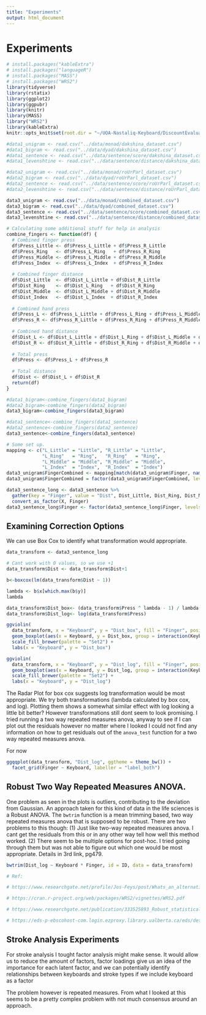 ---
title: "Experiments"
output: html_document
---

# Experiments

```{r, echo=FALSE}
# install.packages("kableExtra")
# install.packages("languageR")
# install.packages("MASS")
# install.packages("WRS2")
library(tidyverse)
library(rstatix)
library(ggplot2)
library(ggpubr)
library(knitr)
library(MASS)
library("WRS2")
library(kableExtra)
knitr::opts_knit$set(root.dir = "~/UOA-Nastaliq-Keyboard/DiscountEvaluation/src_r/")
```

```{r}
#data1_unigram <- read.csv("../data/monad/dakshina_dataset.csv")
#data1_bigram <- read.csv("../data/dyad/dakshina_dataset.csv")
#data1_sentence <- read.csv("../data/sentence/score/dakshina_dataset.csv")
#data1_levenshtine <- read.csv("../data/sentence/distance/dakshina_dataset.csv")

#data2_unigram <- read.csv("../data/monad/roUrParl_dataset.csv")
#data2_bigram <- read.csv("../data/dyad/roUrParl_dataset.csv")
#data2_sentence <- read.csv("../data/sentence/score/roUrParl_dataset.csv")
#data2_levenshtine <- read.csv("../data/sentence/distance/roUrParl_dataset.csv")

data3_unigram <- read.csv("../data/monad/combined_dataset.csv")
data3_bigram <- read.csv("../data/dyad/combined_dataset.csv")
data3_sentence <- read.csv("../data/sentence/score/combined_dataset.csv")
data3_levenshtine <- read.csv("../data/sentence/distance/combined_dataset.csv")
```

```{r, echo=FALSE}
# Calculating some additional stuff for help in analysis
combine_fingers <- function(df) {
  # Combined finger press
  df$Press_Little <- df$Press_L_Little + df$Press_R_Little
  df$Press_Ring   <- df$Press_L_Ring   + df$Press_R_Ring
  df$Press_Middle <- df$Press_L_Middle + df$Press_R_Middle
  df$Press_Index  <- df$Press_L_Index  + df$Press_R_Index
  
  # Combined finger distance
  df$Dist_Little  <- df$Dist_L_Little + df$Dist_R_Little
  df$Dist_Ring    <- df$Dist_L_Ring   + df$Dist_R_Ring
  df$Dist_Middle  <- df$Dist_L_Middle + df$Dist_R_Middle
  df$Dist_Index   <- df$Dist_L_Index  + df$Dist_R_Index
  
  # Combined hand press
  df$Press_L <- df$Press_L_Little + df$Press_L_Ring + df$Press_L_Middle + df$Press_L_Index
  df$Press_R <- df$Press_R_Little + df$Press_R_Ring + df$Press_R_Middle + df$Press_R_Index
  
  # Combined hand distance
  df$Dist_L <- df$Dist_L_Little + df$Dist_L_Ring + df$Dist_L_Middle + df$Dist_L_Index
  df$Dist_R <- df$Dist_R_Little + df$Dist_R_Ring + df$Dist_R_Middle + df$Dist_R_Index
  
  # Total press
  df$Press <- df$Press_L + df$Press_R
  
  # Total distance
  df$Dist <- df$Dist_L + df$Dist_R
  return(df)
}

#data1_bigram<-combine_fingers(data1_bigram)
#data2_bigram<-combine_fingers(data2_bigram)
data3_bigram<-combine_fingers(data3_bigram)

#data1_sentence<-combine_fingers(data1_sentence)
#data2_sentence<-combine_fingers(data2_sentence)
data3_sentence<-combine_fingers(data3_sentence)
```

```{r, echo=FALSE}
# Some set up.
mapping <- c("L_Little" = "Little", "R_Little" = "Little",
             "L_Ring"   = "Ring",   "R_Ring"   = "Ring",
             "L_Middle" = "Middle", "R_Middle" = "Middle",
             "L_Index"  = "Index",  "R_Index"  = "Index")
data3_unigram$FingerCombined <- mapping[match(data3_unigram$Finger, names(mapping))]
data3_unigram$FingerCombined = factor(data3_unigram$FingerCombined, levels = c("Little", "Ring", "Middle","Index"), ordered = TRUE)

data3_sentence_long <- data3_sentence %>%
  gather(key = "Finger", value = "Dist", Dist_Little, Dist_Ring, Dist_Middle, Dist_Index) %>%
  convert_as_factor(X, Finger)
data3_sentence_long$Finger <- factor(data3_sentence_long$Finger, levels = c("Dist_Little", "Dist_Ring", "Dist_Middle", "Dist_Index"))
```

## Examining Correction Options

We can use Box Cox to identify what transformation would appropriate.

```{r,echo=FALSE}
data_transform <- data3_sentence_long

# Cant work with 0 values, so we use +1
data_transform$Dist <- data_transform$Dist+1

b<-boxcox(lm(data_transform$Dist ~ 1))

lambda <- b$x[which.max(b$y)]
lambda

data_transform$Dist_box<- (data_transform$Press ^ lambda - 1) / lambda
data_transform$Dist_log<- log(data_transform$Press)

ggviolin(
  data_transform, x = "Keyboard", y = "Dist_box", fill = "Finger", position = position_dodge(1)) +
  geom_boxplot(aes(x = Keyboard, y = Dist_box, group = interaction(Keyboard, Finger)),fill = "white", width = 0.1, position = position_dodge(1)) +
  scale_fill_brewer(palette = "Set2") +
  labs(x = "Keyboard", y = "Dist_box")

ggviolin(
  data_transform, x = "Keyboard", y = "Dist_log", fill = "Finger", position = position_dodge(1)) +
  geom_boxplot(aes(x = Keyboard, y = Dist_log, group = interaction(Keyboard, Finger)),fill = "white", width = 0.1, position = position_dodge(1)) +
  scale_fill_brewer(palette = "Set2") +
  labs(x = "Keyboard", y = "Dist_log")
```

The Radar Plot for box cox suggests log transformation would be most appropriate. We try both transformations (lambda calculated by box cox, and log). Plotting them shows a somewhat similar effect with log looking a little bit better? However transformations still dont seem to look promising. I tried running a two way repeated measures anova, anyway  to see if I can plot out the residuals however no matter where I looked I could not find any information on how to get residuals out of the `anova_test` function for a two way repeated measures anova.

For now

```{r,echo=FALSE, fig.width=20,fig.height=20}
ggqqplot(data_transform, "Dist_log", ggtheme = theme_bw()) +
  facet_grid(Finger ~ Keyboard, labeller = "label_both")
```

## Robust Two Way Repeated Measures ANOVA.

One problem as seen in the plots is outliers, contributing to the deviation from Gaussian. An approach taken for this kind of data in the life sciences is a Robust ANOVA. The `bwtrim` function is a mean trimming based, two way repeated measures anova that is supposed to be robust. There are two problems to this though: (1) Just like two-way repeated measures anova. I cant get the residuals from this or in any other way tell how well this method worked. (2) There seem to be multiple options for post-hoc. I tried going through them but was not able to figure out which one would be most appropriate. Details in 3rd link, pg479.

```{r, echo=FALSE}
bwtrim(Dist_log ~ Keyboard * Finger, id = ID, data = data_transform)

# Ref:

# https://www.researchgate.net/profile/Jos-Feys/post/Whats_an_alternative_to_the_Two-Way_ANOVA_for_non-parametric_data/attachment/61ecf5a8d248c650edc223f2/AS%3A1115298686078976%401642919336087/download/feys.pdf

# https://cran.r-project.org/web/packages/WRS2/vignettes/WRS2.pdf

# https://www.researchgate.net/publication/333525893_Robust_statistical_methods_in_R_using_the_WRS2_package

# https://eds-p-ebscohost-com.login.ezproxy.library.ualberta.ca/eds/detail/detail?vid=0&sid=9deb805d-6099-4267-9607-8f6cfef9d079%40redis&bdata=JnNpdGU9ZWRzLWxpdmUmc2NvcGU9c2l0ZQ%3d%3d#db=e000xna&AN=453842 (Chapter 8.6.2)

```

## Stroke Analysis Experiments

For stroke analysis I tought factor analysis might make sense. It would allow us to reduce the amount of factors, factor loadings give us an idea of the importance for each latent factor, and we can potentially identify relationships between keyboards and stroke types if we include keyboard as a factor

The problem however is repeated measures. From what I looked at this seems to be a pretty complex problem with not much consensus around an approach.
